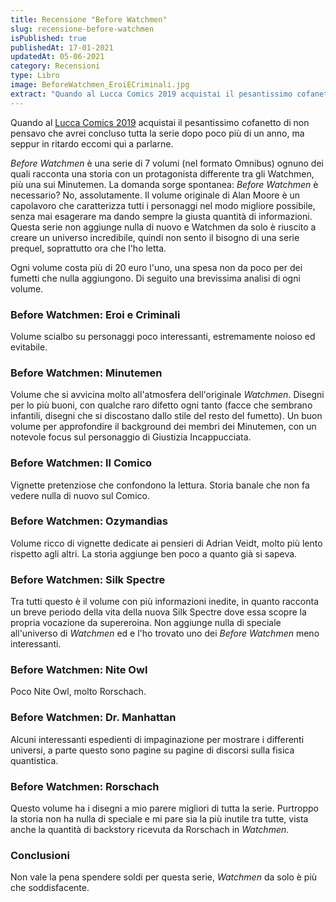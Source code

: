 ```yaml
---
title: Recensione "Before Watchmen"
slug: recensione-before-watchmen
isPublished: true
publishedAt: 17-01-2021
updatedAt: 05-06-2021
category: Recensioni
type: Libro
image: BeforeWatchmen_EroiECriminali.jpg
extract: "Quando al Lucca Comics 2019 acquistai il pesantissimo cofanetto di Watchmen non pensavo che avrei concluso tutta la serie dopo poco più di un anno, ma seppur in ritardo eccomi qui a parlarne. Before Watchmen è una serie di 7 volumi (nel formato Omnibus) ognuno dei quali racconta una storia con un protagonista differente tra gli Watchmen, più una sui Minutemen. La domanda sorge spontanea: Before Watchmen è necessario? No, assolutamente. Il volume originale di Alan Moore è un capolavoro che caratterizza tutti i personaggi nel modo migliore possibile, senza mai esagerare ma dando sempre la giusta quantità di informazioni. Questa serie non aggiunge nulla di nuovo e Watchmen da solo è riuscito a creare un universo incredibile, quindi non sento il bisogno di una serie prequel, soprattutto ora che l’ho letta."
---
```


<Book slug="before-watchmen-eroi-e-criminali" />

Quando al [Lucca Comics 2019](https://open.spotify.com/episode/4H3WEH5MkiNdVfUC8VtTWH?si=Wi79rYDZQmqiVFMcHov1sg) acquistai il pesantissimo cofanetto di <InternalLink slug="recensione-watchmen-alan-moore" text="Watchmen"/> non pensavo che avrei concluso tutta la serie dopo poco più di un anno, ma seppur in ritardo eccomi qui a parlarne.

_Before Watchmen_ è una serie di 7 volumi (nel formato Omnibus) ognuno dei quali racconta una storia con un protagonista differente tra gli Watchmen, più una sui Minutemen. La domanda sorge spontanea: _Before Watchmen_ è necessario? No, assolutamente. Il volume originale di Alan Moore è un capolavoro che caratterizza tutti i personaggi nel modo migliore possibile, senza mai esagerare ma dando sempre la giusta quantità di informazioni. Questa serie non aggiunge nulla di nuovo e Watchmen da solo è riuscito a creare un universo incredibile, quindi non sento il bisogno di una serie prequel, soprattutto ora che l'ho letta.

Ogni volume costa più di 20 euro l'uno, una spesa non da poco per dei fumetti che nulla aggiungono.
Di seguito una brevissima analisi di ogni volume.

### Before Watchmen: Eroi e Criminali

Volume scialbo su personaggi poco interessanti, estremamente noioso ed evitabile.

### Before Watchmen: Minutemen

Volume che si avvicina molto all'atmosfera dell'originale _Watchmen_. Disegni per lo più buoni, con qualche raro difetto ogni tanto (facce che sembrano infantili, disegni che si discostano dallo stile del resto del fumetto). Un buon volume per approfondire il background dei membri dei Minutemen, con un notevole focus sul personaggio di Giustizia Incappucciata.

### Before Watchmen: Il Comico

Vignette pretenziose che confondono la lettura. Storia banale che non fa vedere nulla di nuovo sul Comico.

### Before Watchmen: Ozymandias

Volume ricco di vignette dedicate ai pensieri di Adrian Veidt, molto più lento rispetto agli altri. La storia aggiunge ben poco a quanto già si sapeva.

### Before Watchmen: Silk Spectre

Tra tutti questo è il volume con più informazioni inedite, in quanto racconta un breve periodo della vita della nuova Silk Spectre dove essa scopre la propria vocazione da supereroina. Non aggiunge nulla di speciale all'universo di _Watchmen_ ed e l'ho trovato uno dei _Before Watchmen_ meno interessanti.

### Before Watchmen: Nite Owl

Poco Nite Owl, molto Rorschach.

### Before Watchmen: Dr. Manhattan

Alcuni interessanti espedienti di impaginazione per mostrare i differenti universi, a parte questo sono pagine su pagine di discorsi sulla fisica quantistica.

### Before Watchmen: Rorschach

Questo volume ha i disegni a mio parere migliori di tutta la serie. Purtroppo la storia non ha nulla di speciale e mi pare sia la più inutile tra tutte, vista anche la quantità di backstory ricevuta da Rorschach in _Watchmen_.

### Conclusioni

Non vale la pena spendere soldi per questa serie, _Watchmen_ da solo è più che soddisfacente.